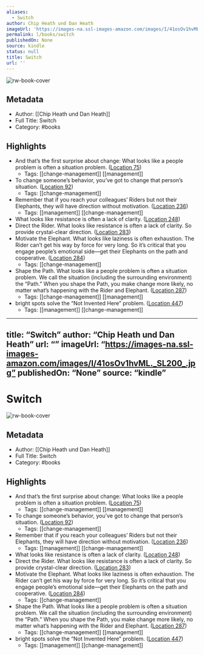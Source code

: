 ```yaml
---
aliases:
  - Switch
author: Chip Heath und Dan Heath
imageUrl: 'https://images-na.ssl-images-amazon.com/images/I/41osOv1hvML._SL200_.jpg'
permalink: l/books/switch
publishedOn: None
source: kindle
status: null
title: Switch
url: ''
---
```

![rw-book-cover](https://images-na.ssl-images-amazon.com/images/I/41osOv1hvML._SL200_.jpg)

## Metadata

- Author: [[Chip Heath und Dan Heath]]
- Full Title: Switch
- Category: #books

## Highlights

- And that’s the first surprise about change: What looks like a people problem is often a situation problem. ([Location 75](https://readwise.io/to_kindle?action=open&asin=B005TKD512&location=75))
    - Tags: [[change-management]] [[management]]
- To change someone’s behavior, you’ve got to change that person’s situation. ([Location 92](https://readwise.io/to_kindle?action=open&asin=B005TKD512&location=92))
    - Tags: [[change-management]]
- Remember that if you reach your colleagues’ Riders but not their Elephants, they will have direction without motivation. ([Location 236](https://readwise.io/to_kindle?action=open&asin=B005TKD512&location=236))
    - Tags: [[management]] [[change-management]]
- What looks like resistance is often a lack of clarity. ([Location 248](https://readwise.io/to_kindle?action=open&asin=B005TKD512&location=248))
- Direct the Rider. What looks like resistance is often a lack of clarity. So provide crystal-clear direction. ([Location 283](https://readwise.io/to_kindle?action=open&asin=B005TKD512&location=283))
- Motivate the Elephant. What looks like laziness is often exhaustion. The Rider can’t get his way by force for very long. So it’s critical that you engage people’s emotional side—get their Elephants on the path and cooperative. ([Location 284](https://readwise.io/to_kindle?action=open&asin=B005TKD512&location=284))
    - Tags: [[change-management]]
- Shape the Path. What looks like a people problem is often a situation problem. We call the situation (including the surrounding environment) the “Path.” When you shape the Path, you make change more likely, no matter what’s happening with the Rider and Elephant. ([Location 287](https://readwise.io/to_kindle?action=open&asin=B005TKD512&location=287))
    - Tags: [[change-management]] [[management]]
- bright spots solve the “Not Invented Here” problem. ([Location 447](https://readwise.io/to_kindle?action=open&asin=B005TKD512&location=447))
    - Tags: [[management]] [[change-management]]

---

title: “Switch”
author: “Chip Heath und Dan Heath”
url: “”
imageUrl: “https://images-na.ssl-images-amazon.com/images/I/41osOv1hvML._SL200_.jpg”
publishedOn: “None”
source: “kindle”
---

# Switch

![rw-book-cover](https://images-na.ssl-images-amazon.com/images/I/41osOv1hvML._SL200_.jpg)

## Metadata

- Author: [[Chip Heath und Dan Heath]]
- Full Title: Switch
- Category: #books

## Highlights

- And that’s the first surprise about change: What looks like a people problem is often a situation problem. ([Location 75](https://readwise.io/to_kindle?action=open&asin=B005TKD512&location=75))
    - Tags: [[change-management]] [[management]]
- To change someone’s behavior, you’ve got to change that person’s situation. ([Location 92](https://readwise.io/to_kindle?action=open&asin=B005TKD512&location=92))
    - Tags: [[change-management]]
- Remember that if you reach your colleagues’ Riders but not their Elephants, they will have direction without motivation. ([Location 236](https://readwise.io/to_kindle?action=open&asin=B005TKD512&location=236))
    - Tags: [[management]] [[change-management]]
- What looks like resistance is often a lack of clarity. ([Location 248](https://readwise.io/to_kindle?action=open&asin=B005TKD512&location=248))
- Direct the Rider. What looks like resistance is often a lack of clarity. So provide crystal-clear direction. ([Location 283](https://readwise.io/to_kindle?action=open&asin=B005TKD512&location=283))
- Motivate the Elephant. What looks like laziness is often exhaustion. The Rider can’t get his way by force for very long. So it’s critical that you engage people’s emotional side—get their Elephants on the path and cooperative. ([Location 284](https://readwise.io/to_kindle?action=open&asin=B005TKD512&location=284))
    - Tags: [[change-management]]
- Shape the Path. What looks like a people problem is often a situation problem. We call the situation (including the surrounding environment) the “Path.” When you shape the Path, you make change more likely, no matter what’s happening with the Rider and Elephant. ([Location 287](https://readwise.io/to_kindle?action=open&asin=B005TKD512&location=287))
    - Tags: [[change-management]] [[management]]
- bright spots solve the “Not Invented Here” problem. ([Location 447](https://readwise.io/to_kindle?action=open&asin=B005TKD512&location=447))
    - Tags: [[management]] [[change-management]]
